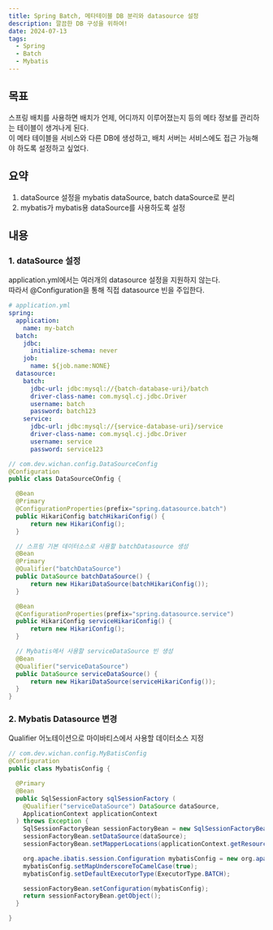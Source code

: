```yaml
---
title: Spring Batch, 메타테이블 DB 분리와 datasource 설정
description: 깔끔한 DB 구성을 위하여!
date: 2024-07-13
tags:
  - Spring
  - Batch
  - Mybatis
---
```


## 목표

스프링 배치를 사용하면 배치가 언제, 어디까지 이루어졌는지 등의 메타 정보를 관리하는 테이블이 생겨나게 된다.  
이 메타 테이블을 서비스와 다른 DB에 생성하고, 배치 서버는 서비스에도 접근 가능해야 하도록 설정하고 싶었다.

## 요약

1. dataSource 설정을 mybatis dataSource, batch dataSource로 분리
2. mybatis가 mybatis용 dataSource를 사용하도록 설정

## 내용

### 1. dataSource 설정

application.yml에서는 여러개의 datasource 설정을 지원하지 않는다.  
따라서 @Configuration을 통해 직접 datasource 빈을 주입한다.

```yaml showLineNumbers
# application.yml
spring:
  application:
    name: my-batch
  batch:
    jdbc:
      initialize-schema: never
    job:
      name: ${job.name:NONE}
  datasource:
    batch:
      jdbc-url: jdbc:mysql://{batch-database-uri}/batch
      driver-class-name: com.mysql.cj.jdbc.Driver
      username: batch
      password: batch123
    service:
      jdbc-url: jdbc:mysql://{service-database-uri}/service
      driver-class-name: com.mysql.cj.jdbc.Driver
      username: service
      password: service123
```

```java showLineNumbers
// com.dev.wichan.config.DataSourceConfig
@Configuration
public class DataSourceCOnfig {

  @Bean
  @Primary
  @ConfigurationProperties(prefix="spring.datasource.batch")
  public HikariConfig batchHikariConfig() {
      return new HikariConfig();
  }

  // 스프링 기본 데이터소스로 사용할 batchDatasource 생성
  @Bean
  @Primary
  @Qualifier("batchDataSource")
  public DataSource batchDataSource() {
      return new HikariDataSource(batchHikariConfig());
  }

  @Bean
  @ConfigurationProperties(prefix="spring.datasource.service")
  public HikariConfig serviceHikariConfig() {
      return new HikariConfig();
  }

  // Mybatis에서 사용할 serviceDataSource 빈 생성
  @Bean
  @Qualifier("serviceDataSource")
  public DataSource serviceDataSource() {
      return new HikariDataSource(serviceHikariConfig());
  }
}
```

### 2. Mybatis Datasource 변경

Qualifier 어노테이션으로 마이바티스에서 사용할 데이터소스 지정

```java showLineNumbers
// com.dev.wichan.config.MyBatisConfig
@Configuration
public class MybatisConfig {

  @Primary
  @Bean
  public SqlSessionFactory sqlSessionFactory (
    @Qualifier("serviceDataSource") DataSource dataSource,
    ApplicationContext applicationContext
  ) throws Exception {
    SqlSessionFactoryBean sessionFactoryBean = new SqlSessionFactoryBean();
    sessionFactoryBean.setDataSource(dataSource);
    sessionFactoryBean.setMapperLocations(applicationContext.getResources("classpath:mapper/**/*.xml"));

    org.apache.ibatis.session.Configuration mybatisConfig = new org.apache.ibatis.session.Configuration();
    mybatisConfig.setMapUnderscoreToCamelCase(true);
    mybatisConfig.setDefaultExecutorType(ExecutorType.BATCH);

    sessionFactoryBean.setConfiguration(mybatisConfig);
    return sessionFactoryBean.getObject();
  }

}

```
